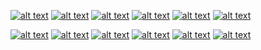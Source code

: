 
<!-- Please don't remove this: Grab your social icons from https://github.com/carlsednaoui/gitsocial -->

<!-- display the social media buttons in your README -->

[![alt text][1.1]][1]
[![alt text][2.1]][2]
[![alt text][3.1]][3]
[![alt text][4.1]][4]
[![alt text][5.1]][5]
[![alt text][6.1]][6]


<!-- links to social media icons -->
<!-- no need to change these -->

<!-- icons with padding -->

[1.1]: http://i.imgur.com/tXSoThF.png (twitter icon with padding)
[2.1]: http://i.imgur.com/P3YfQoD.png (facebook icon with padding)
[3.1]: http://i.imgur.com/yCsTjba.png (google plus icon with padding)
[4.1]: http://i.imgur.com/YckIOms.png (tumblr icon with padding)
[5.1]: http://i.imgur.com/1AGmwO3.png (dribbble icon with padding)
[6.1]: http://i.imgur.com/0o48UoR.png (github icon with padding)



<!-- links to your social media accounts -->
<!-- update these accordingly -->

[1]: http://www.twitter.com/carlsednaoui
[2]: http://www.facebook.com/sednaoui
[3]: https://plus.google.com/+CarlSednaoui
[4]: http://carlsed.tumblr.com
[5]: http://dribbble.com/carlsednaoui
[6]: http://www.github.com/carlsednaoui

<!-- Please don't remove this: Grab your social icons from https://github.com/carlsednaoui/gitsocial -->

[![alt text][1.1]][1]
[![alt text][2.1]][2]
[![alt text][3.1]][3]
[![alt text][4.1]][4]
[![alt text][5.1]][5]
[![alt text][6.1]][6]

